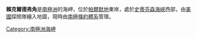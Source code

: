 '''賴克爾德弗角'''是[[南極洲|南極洲]]的海岬，位於[[帕爾默地|帕爾默地]]東岸，處於[[史蒂芬森海峽|史蒂芬森海峽]]西部，由[[美國|美國]]探險隊繪入地圖，現時由[[南極條約體系|南極條約體系]]管理。

{{coord|69|22|S|62|43|W|display=title}}

{{Antarctica-geo-stub}}
[[Category:南極洲海岬|Category:南極洲海岬]]